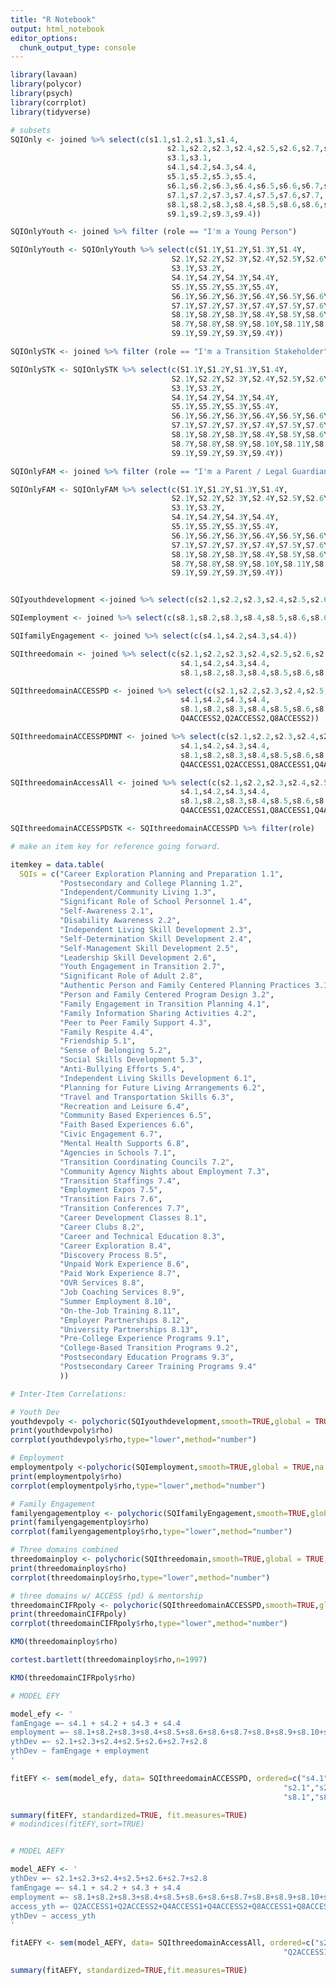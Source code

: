 ```yaml
---
title: "R Notebook"
output: html_notebook
editor_options: 
  chunk_output_type: console
---
```


```r
library(lavaan)
library(polycor)
library(psych)
library(corrplot)
library(tidyverse)
```


```r
# subsets
SQIOnly <- joined %>% select(c(s1.1,s1.2,s1.3,s1.4,
                                   s2.1,s2.2,s2.3,s2.4,s2.5,s2.6,s2.7,s2.8,
                                   s3.1,s3.1,
                                   s4.1,s4.2,s4.3,s4.4,
                                   s5.1,s5.2,s5.3,s5.4,
                                   s6.1,s6.2,s6.3,s6.4,s6.5,s6.6,s6.7,s6.8,
                                   s7.1,s7.2,s7.3,s7.4,s7.5,s7.6,s7.7,
                                   s8.1,s8.2,s8.3,s8.4,s8.5,s8.6,s8.6,s8.7,s8.8,s8.9,s8.10,s8.11,s8.12,s8.13,
                                   s9.1,s9.2,s9.3,s9.4))

SQIOnlyYouth <- joined %>% filter (role == "I'm a Young Person")

SQIOnlyYouth <- SQIOnlyYouth %>% select(c(S1.1Y,S1.2Y,S1.3Y,S1.4Y,
                                    S2.1Y,S2.2Y,S2.3Y,S2.4Y,S2.5Y,S2.6Y,S2.7Y,
                                    S3.1Y,S3.2Y,
                                    S4.1Y,S4.2Y,S4.3Y,S4.4Y,
                                    S5.1Y,S5.2Y,S5.3Y,S5.4Y,
                                    S6.1Y,S6.2Y,S6.3Y,S6.4Y,S6.5Y,S6.6Y,S6.7Y,S6.8Y,
                                    S7.1Y,S7.2Y,S7.3Y,S7.4Y,S7.5Y,S7.6Y,S7.7Y,
                                    S8.1Y,S8.2Y,S8.3Y,S8.4Y,S8.5Y,S8.6Y,
                                    S8.7Y,S8.8Y,S8.9Y,S8.10Y,S8.11Y,S8.12Y,S8.13Y,
                                    S9.1Y,S9.2Y,S9.3Y,S9.4Y))

SQIOnlySTK <- joined %>% filter (role == "I'm a Transition Stakeholder")

SQIOnlySTK <- SQIOnlySTK %>% select(c(S1.1Y,S1.2Y,S1.3Y,S1.4Y,
                                    S2.1Y,S2.2Y,S2.3Y,S2.4Y,S2.5Y,S2.6Y,S2.7Y,
                                    S3.1Y,S3.2Y,
                                    S4.1Y,S4.2Y,S4.3Y,S4.4Y,
                                    S5.1Y,S5.2Y,S5.3Y,S5.4Y,
                                    S6.1Y,S6.2Y,S6.3Y,S6.4Y,S6.5Y,S6.6Y,S6.7Y,S6.8Y,
                                    S7.1Y,S7.2Y,S7.3Y,S7.4Y,S7.5Y,S7.6Y,S7.7Y,
                                    S8.1Y,S8.2Y,S8.3Y,S8.4Y,S8.5Y,S8.6Y,
                                    S8.7Y,S8.8Y,S8.9Y,S8.10Y,S8.11Y,S8.12Y,S8.13Y,
                                    S9.1Y,S9.2Y,S9.3Y,S9.4Y))

SQIOnlyFAM <- joined %>% filter (role == "I'm a Parent / Legal Guardian")

SQIOnlyFAM <- SQIOnlyFAM %>% select(c(S1.1Y,S1.2Y,S1.3Y,S1.4Y,
                                    S2.1Y,S2.2Y,S2.3Y,S2.4Y,S2.5Y,S2.6Y,S2.7Y,
                                    S3.1Y,S3.2Y,
                                    S4.1Y,S4.2Y,S4.3Y,S4.4Y,
                                    S5.1Y,S5.2Y,S5.3Y,S5.4Y,
                                    S6.1Y,S6.2Y,S6.3Y,S6.4Y,S6.5Y,S6.6Y,S6.7Y,S6.8Y,
                                    S7.1Y,S7.2Y,S7.3Y,S7.4Y,S7.5Y,S7.6Y,S7.7Y,
                                    S8.1Y,S8.2Y,S8.3Y,S8.4Y,S8.5Y,S8.6Y,
                                    S8.7Y,S8.8Y,S8.9Y,S8.10Y,S8.11Y,S8.12Y,S8.13Y,
                                    S9.1Y,S9.2Y,S9.3Y,S9.4Y))


SQIyouthdevelopment <-joined %>% select(c(s2.1,s2.2,s2.3,s2.4,s2.5,s2.6,s2.7,s2.8))

SQIemployment <- joined %>% select(c(s8.1,s8.2,s8.3,s8.4,s8.5,s8.6,s8.6,s8.7,s8.8,s8.9,s8.10,s8.11,s8.12,s8.13))

SQIfamilyEngagement <- joined %>% select(c(s4.1,s4.2,s4.3,s4.4))

SQIthreedomain <- joined %>% select(c(s2.1,s2.2,s2.3,s2.4,s2.5,s2.6,s2.7,s2.8,
                                      s4.1,s4.2,s4.3,s4.4,
                                      s8.1,s8.2,s8.3,s8.4,s8.5,s8.6,s8.6,s8.7,s8.8,s8.9,s8.10,s8.11,s8.12,s8.13))

SQIthreedomainACCESSPD <- joined %>% select(c(s2.1,s2.2,s2.3,s2.4,s2.5,s2.6,s2.7,s2.8,
                                      s4.1,s4.2,s4.3,s4.4,
                                      s8.1,s8.2,s8.3,s8.4,s8.5,s8.6,s8.6,s8.7,s8.8,s8.9,s8.10,s8.11,s8.12,s8.13,
                                      Q4ACCESS2,Q2ACCESS2,Q8ACCESS2))

SQIthreedomainACCESSPDMNT <- joined %>% select(c(s2.1,s2.2,s2.3,s2.4,s2.5,s2.6,s2.7,s2.8,
                                      s4.1,s4.2,s4.3,s4.4,
                                      s8.1,s8.2,s8.3,s8.4,s8.5,s8.6,s8.6,s8.7,s8.8,s8.9,s8.10,s8.11,s8.12,s8.13,
                                      Q4ACCESS1,Q2ACCESS1,Q8ACCESS1,Q4ACCESS2,Q2ACCESS2,Q8ACCESS2))

SQIthreedomainAccessAll <- joined %>% select(c(s2.1,s2.2,s2.3,s2.4,s2.5,s2.6,s2.7,s2.8,
                                      s4.1,s4.2,s4.3,s4.4,
                                      s8.1,s8.2,s8.3,s8.4,s8.5,s8.6,s8.6,s8.7,s8.8,s8.9,s8.10,s8.11,s8.12,s8.13,
                                      Q4ACCESS1,Q2ACCESS1,Q8ACCESS1,Q4ACCESS2,Q2ACCESS2,Q8ACCESS2,Q4ACCESS3,Q2ACCESS3,Q8ACCESS3))

SQIthreedomainACCESSPDSTK <- SQIthreedomainACCESSPD %>% filter(role)

```

```r
# make an item key for reference going forward.

itemkey = data.table(
  SQIs = c("Career Exploration Planning and Preparation 1.1",
           "Postsecondary and College Planning 1.2",
           "Independent/Community Living 1.3",
           "Significant Role of School Personnel 1.4",
           "Self-Awareness 2.1",
           "Disability Awareness 2.2",
           "Independent Living Skill Development 2.3",
           "Self-Determination Skill Development 2.4",
           "Self-Management Skill Development 2.5",
           "Leadership Skill Development 2.6",
           "Youth Engagement in Transition 2.7",
           "Significant Role of Adult 2.8",
           "Authentic Person and Family Centered Planning Practices 3.1",
           "Person and Family Centered Program Design 3.2",
           "Family Engagement in Transition Planning 4.1",
           "Family Information Sharing Activities 4.2",
           "Peer to Peer Family Support 4.3",
           "Family Respite 4.4",
           "Friendship 5.1",
           "Sense of Belonging 5.2",
           "Social Skills Development 5.3",
           "Anti-Bullying Efforts 5.4",
           "Independent Living Skills Development 6.1",
           "Planning for Future Living Arrangements 6.2",
           "Travel and Transportation Skills 6.3",
           "Recreation and Leisure 6.4",
           "Community Based Experiences 6.5",
           "Faith Based Experiences 6.6",
           "Civic Engagement 6.7",
           "Mental Health Supports 6.8",
           "Agencies in Schools 7.1",
           "Transition Coordinating Councils 7.2",
           "Community Agency Nights about Employment 7.3",
           "Transition Staffings 7.4",
           "Employment Expos 7.5",
           "Transition Fairs 7.6",
           "Transition Conferences 7.7",
           "Career Development Classes 8.1",
           "Career Clubs 8.2",
           "Career and Technical Education 8.3",
           "Career Exploration 8.4",
           "Discovery Process 8.5",
           "Unpaid Work Experience 8.6",
           "Paid Work Experience 8.7",
           "OVR Services 8.8",
           "Job Coaching Services 8.9",
           "Summer Employment 8.10",
           "On-the-Job Training 8.11",
           "Employer Partnerships 8.12",
           "University Partnerships 8.13",
           "Pre-College Experience Programs 9.1",
           "College-Based Transition Programs 9.2",
           "Postsecondary Education Programs 9.3",
           "Postsecondary Career Training Programs 9.4"
           ))

```

```r

# Inter-Item Correlations:

# Youth Dev
youthdevpoly <- polychoric(SQIyouthdevelopment,smooth=TRUE,global = TRUE,na.rm = TRUE, delete = TRUE)
print(youthdevpoly$rho)
corrplot(youthdevpoly$rho,type="lower",method="number")

# Employment
employmentpoly <-polychoric(SQIemployment,smooth=TRUE,global = TRUE,na.rm = TRUE, delete = TRUE)
print(employmentpoly$rho)
corrplot(employmentpoly$rho,type="lower",method="number")

# Family Engagement
familyengagementploy <- polychoric(SQIfamilyEngagement,smooth=TRUE,global = TRUE,na.rm = TRUE, delete = TRUE)
print(familyengagementploy$rho)
corrplot(familyengagementploy$rho,type="lower",method="number")

# Three domains combined
threedomainploy <- polychoric(SQIthreedomain,smooth=TRUE,global = TRUE,na.rm = TRUE, delete = TRUE)
print(threedomainploy$rho)
corrplot(threedomainploy$rho,type="lower",method="number")

# three domains w/ ACCESS (pd) & mentorship
threedomainCIFRpoly <- polychoric(SQIthreedomainACCESSPD,smooth=TRUE,global = TRUE, na.rm = TRUE, delete = TRUE)
print(threedomainCIFRpoly)
corrplot(threedomainCIFRpoly$rho,type="lower",method="number")

KMO(threedomainploy$rho)

cortest.bartlett(threedomainploy$rho,n=1997)

KMO(threedomainCIFRpoly$rho)

```

```r

# MODEL EFY

model_efy <- '
famEngage =~ s4.1 + s4.2 + s4.3 + s4.4
employment =~ s8.1+s8.2+s8.3+s8.4+s8.5+s8.6+s8.6+s8.7+s8.8+s8.9+s8.10+s8.11+s8.12+s8.13
ythDev =~ s2.1+s2.3+s2.4+s2.5+s2.6+s2.7+s2.8
ythDev ~ famEngage + employment
'

fitEFY <- sem(model_efy, data= SQIthreedomainACCESSPD, ordered=c("s4.1","s4.2","s4.3","s4.4",
                                                             "s2.1","s2.2","s2.3","s2.4","s2.5","s2.6","s2.7","s2.8",
                                                             "s8.1","s8.2","s8.3","s8.4","s8.5","s8.6","s8.7","s8.8","s8.9","s8.10","s8.11","s8.12","s8.13"))

summary(fitEFY, standardized=TRUE, fit.measures=TRUE)
# modindices(fitEFY,sort=TRUE)


# MODEL AEFY

model_AEFY <- '
ythDev =~ s2.1+s2.3+s2.4+s2.5+s2.6+s2.7+s2.8
famEngage =~ s4.1 + s4.2 + s4.3 + s4.4
employment =~ s8.1+s8.2+s8.3+s8.4+s8.5+s8.6+s8.6+s8.7+s8.8+s8.9+s8.10+s8.11+s8.12+s8.13
access_yth =~ Q2ACCESS1+Q2ACCESS2+Q4ACCESS1+Q4ACCESS2+Q8ACCESS1+Q8ACCESS2+
ythDev ~ access_yth
'

fitAEFY <- sem(model_AEFY, data= SQIthreedomainAccessAll, ordered=c("s2.1","s2.2","s2.3","s2.4","s2.5","s2.6","s2.7","s2.8",
                                                             "Q2ACCESS1","Q2ACCESS2","Q4ACCESS1","Q4ACCESS2","Q8ACCESS1","Q8ACCESS2"))

summary(fitAEFY, standardized=TRUE,fit.measures=TRUE)

```

